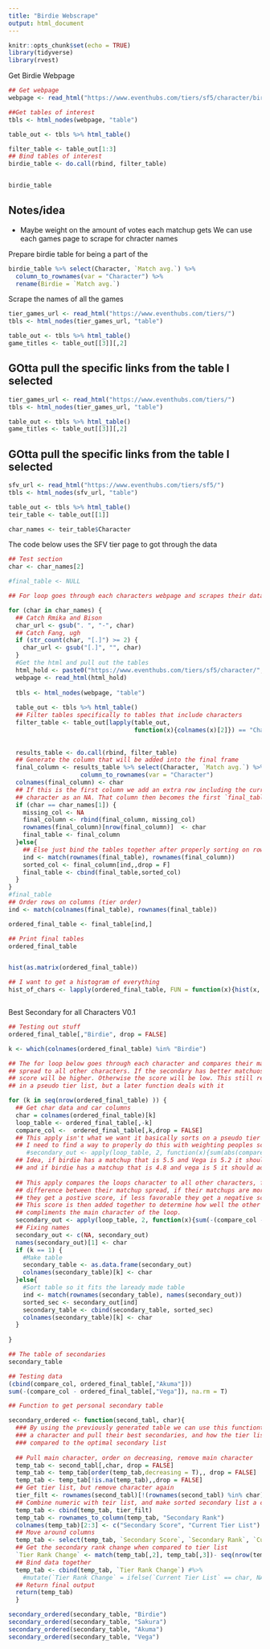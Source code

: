 ```yaml
---
title: "Birdie Webscrape"
output: html_document
---
```


```r
knitr::opts_chunk$set(echo = TRUE)
library(tidyverse)
library(rvest)

```
Get Birdie Webpage
```r
## Get webpage
webpage <- read_html("https://www.eventhubs.com/tiers/sf5/character/birdie/")

##Get tables of interest
tbls <- html_nodes(webpage, "table") 

table_out <- tbls %>% html_table()

filter_table <- table_out[1:3]
## Bind tables of interest
birdie_table <- do.call(rbind, filter_table)


birdie_table
```

## Notes/idea
- Maybe weight on the amount of votes each matchup gets
We can use each games page to scrape for chracter names

Prepare birdie table for being a part of the 
```r
birdie_table %>% select(Character, `Match avg.`) %>%
  column_to_rownames(var = "Character") %>%
  rename(Birdie = `Match avg.`)
```
Scrape the names of all the games
```r
tier_games_url <- read_html("https://www.eventhubs.com/tiers/")
tbls <- html_nodes(tier_games_url, "table") 

table_out <- tbls %>% html_table()
game_titles <- table_out[[3]][,2]
```
## GOtta pull the specific links from the table I selected
```r
tier_games_url <- read_html("https://www.eventhubs.com/tiers/")
tbls <- html_nodes(tier_games_url, "table") 

table_out <- tbls %>% html_table()
game_titles <- table_out[[3]][,2]
```

## GOtta pull the specific links from the table I selected
```r
sfv_url <- read_html("https://www.eventhubs.com/tiers/sf5/")
tbls <- html_nodes(sfv_url, "table") 

table_out <- tbls %>% html_table()
teir_table <- table_out[[1]]

char_names <- teir_table$Character
```

The code below uses the SFV tier page to got through the data
```r
## Test section
char <- char_names[2]

#final_table <- NULL

## For loop goes through each characters webpage and scrapes their data

for (char in char_names) {
  ## Catch Rmika and Bison
  char_url <- gsub(". ", "-", char)
  ## Catch Fang, ugh
  if (str_count(char, "[.]") >= 2) {
    char_url <- gsub("[.]", "", char)
  }
  #Get the html and pull out the tables
  html_hold <- paste0("https://www.eventhubs.com/tiers/sf5/character/",char_url,"/")
  webpage <- read_html(html_hold)
  
  tbls <- html_nodes(webpage, "table") 
  
  table_out <- tbls %>% html_table()
  ## Filter tables specifically to tables that include characters 
  filter_table <- table_out[lapply(table_out,
                                   function(x){colnames(x)[2]}) == "Character"]
  
  
  results_table <- do.call(rbind, filter_table)
  ## Generate the column that will be added into the final frame
  final_column <- results_table %>% select(Character, `Match avg.`) %>%
                    column_to_rownames(var = "Character")
  colnames(final_column) <- char
  ## If this is the first column we add an extra row including the current
  ## character as an NA. That column then becomes the first `final_table`
  if (char == char_names[1]) {
    missing_col <- NA
    final_column <- rbind(final_column, missing_col)
    rownames(final_column)[nrow(final_column)]  <- char
    final_table <- final_column
  }else{
    ## Else just bind the tables together after properly sorting on rownames
    ind <- match(rownames(final_table), rownames(final_column))
    sorted_col <- final_column[ind,,drop = F]
    final_table <- cbind(final_table,sorted_col)
  }
}
#final_table
## Order rows on columns (tier order)
ind <- match(colnames(final_table), rownames(final_table))

ordered_final_table <- final_table[ind,] 

## Print final tables
ordered_final_table


hist(as.matrix(ordered_final_table))

## I want to get a histogram of everything
hist_of_chars <- lapply(ordered_final_table, FUN = function(x){hist(x, main = names(x))})



```

Best Secondary for all Characters V0.1

```r
## Testing out stuff
ordered_final_table[,"Birdie", drop = FALSE]

k <- which(colnames(ordered_final_table) %in% "Birdie")

## The for loop below goes through each character and compares their matchup 
## spread to all other characters. If the secondary has better matchuos the  
## score will be higher. Otherwise the score will be low. This still results
## in a pseudo tier list, but a later function deals with it

for (k in seq(nrow(ordered_final_table) )) {
  ## Get char data and car columns
  char = colnames(ordered_final_table)[k]
  loop_table <- ordered_final_table[,-k]
  compare_col <-  ordered_final_table[,k,drop = FALSE]
  ## This apply isn't what we want it basically sorts on a pseudo tier list
  ## I need to find a way to properly do this with weighting peoples scores
     #secondary_out <- apply(loop_table, 2, function(x){sum(abs(compare_col - x),na.rm = T)})
  ## Idea, if birdie has a matchup that is 5.5 and Vega is 5.2 it should result in -0.3 to the score
  ## and if birdie has a matchup that is 4.8 and vega is 5 it should add .2
  
  ## This apply compares the loops character to all other characters, finding the
  ## difference between their matchup spread, if their matchups are more favorable
  ## they get a postive score, if less favorable they get a negative score
  ## This score is then added together to determine how well the other characters
  ## compliments the main character of the loop.
  secondary_out <- apply(loop_table, 2, function(x){sum(-(compare_col - x),na.rm = T)})
  ## Fixing names
  secondary_out <- c(NA, secondary_out)
  names(secondary_out)[1] <- char
  if (k == 1) {
    #Make table
    secondary_table <- as.data.frame(secondary_out)
    colnames(secondary_table)[k] <- char
  }else{
    #Sort table so it fits the laready made table
    ind <- match(rownames(secondary_table), names(secondary_out))
    sorted_sec <- secondary_out[ind]
    secondary_table <- cbind(secondary_table, sorted_sec)
    colnames(secondary_table)[k] <- char
  }
  
}

## The table of secondaries
secondary_table

## Testing data
(cbind(compare_col, ordered_final_table[,"Akuma"]))
sum(-(compare_col - ordered_final_table[,"Vega"]), na.rm = T)

## Function to get personal secondary table

secondary_ordered <- function(second_tabl, char){
  ### By using the previously generated table we can use this functiont to select
  ### a character and pull their best secondaries, and how the tier list changes
  ### compared to the optimal secondary list
  
  ## Pull main character, order on decreasing, remove main character
  temp_tab <- second_tabl[,char, drop = FALSE]
  temp_tab <- temp_tab[order(temp_tab,decreasing = T),, drop = FALSE]
  temp_tab <- temp_tab[!is.na(temp_tab),,drop = FALSE]
  ## Get tier list, but remove character again
  tier_filt <- rownames(second_tabl)[!(rownames(second_tabl) %in% char)]
  ## Combine numeric with teir list, and make sorted secondary list a column
  temp_tab <- cbind(temp_tab, tier_filt)
  temp_tab <- rownames_to_column(temp_tab, "Secondary Rank")
  colnames(temp_tab)[2:3] <- c("Secondary Score", "Current Tier List")
  ## Move around columns
  temp_tab <- select(temp_tab, `Secondary Score`, `Secondary Rank`, `Current Tier List`)
  ## Get the secondary rank change when compared to tier list
  `Tier Rank Change` <- match(temp_tab[,2], temp_tab[,3])- seq(nrow(temp_tab))
  ## Bind data together
  temp_tab <- cbind(temp_tab, `Tier Rank Change`) #%>%
    #mutate(`Tier Rank Change` = ifelse(`Current Tier List` == char, NA, `Tier Rank Change`))
  ## Return final output
  return(temp_tab)
  }

secondary_ordered(secondary_table, "Birdie")
secondary_ordered(secondary_table, "Sakura")
secondary_ordered(secondary_table, "Akuma")
secondary_ordered(secondary_table, "Vega")
```

